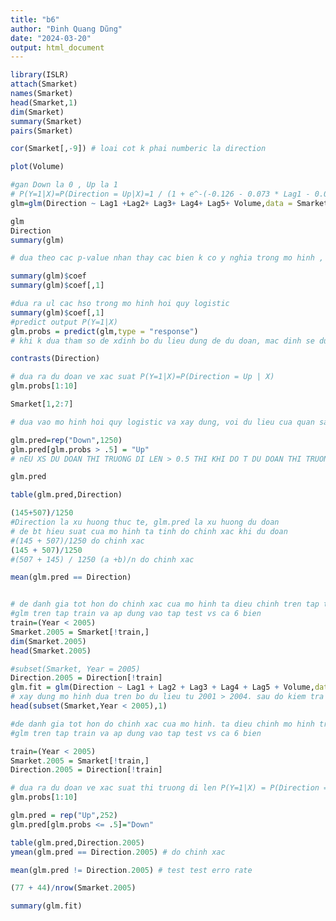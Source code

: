 ```yaml
---
title: "b6"
author: "Đinh Quang Dũng"
date: "2024-03-20"
output: html_document
---
```






```r


library(ISLR)
attach(Smarket)
names(Smarket)
head(Smarket,1)
dim(Smarket)
summary(Smarket)
pairs(Smarket)

cor(Smarket[,-9]) # loai cot k phai numberic la direction

plot(Volume)

#gan Down la 0 , Up la 1
# P(Y=1|X)=P(Direction = Up|X)=1 / (1 + e^-(-0.126 - 0.073 * Lag1 - 0.042 * Lag2 + 0.011 * Lag3 + 0.008 * Lag4 + 0.01 * lag5 + 0.135 * volume))
glm=glm(Direction ~ Lag1 +Lag2+ Lag3+ Lag4+ Lag5+ Volume,data = Smarket,family = binomial)

glm
Direction
summary(glm)

# dua theo cac p-value nhan thay cac bien k co y nghia trong mo hinh , hay caca hso cua cac bien co the coi la bang 0 trong mo hinh 

summary(glm)$coef
summary(glm)$coef[,1]

#dua ra ul cac hso trong mo hinh hoi quy logistic
summary(glm)$coef[,1]
#predict output P(Y=1|X)
glm.probs = predict(glm,type = "response")
# khi k dua tham so de xdinh bo du lieu dung de du doan, mac dinh se du doan tren bo du lieu da dung de xay dung mo hinh

contrasts(Direction)

# dua ra du doan ve xac suat P(Y=1|X)=P(Direction = Up | X)
glm.probs[1:10]

Smarket[1,2:7]

# dua vao mo hinh hoi quy logistic va xay dung, voi du lieu cua quan sat dau tien cua Smarket, ta du doan xas xuat thi truong di len la 0.5070841

glm.pred=rep("Down",1250)
glm.pred[glm.probs > .5] = "Up"
# nEU XS DU DOAN THI TRUONG DI LEN > 0.5 THI KHI DO T DU DOAN THI TRUONG DI LEN CON SO 0.5 CO THE THAY DOI

glm.pred

table(glm.pred,Direction)

(145+507)/1250
#Direction la xu huong thuc te, glm.pred la xu huong du doan
# de bt hieu suat cua mo hinh ta tinh do chinh xac khi du doan
#(145 + 507)/1250 do chinh xac
(145 + 507)/1250
#(507 + 145) / 1250 (a +b)/n do chinh xac

mean(glm.pred == Direction)


# de danh gia tot hon do chinh xac cua mo hinh ta dieu chinh tren tap train va kiem tra tren tap test
#glm tren tap train va ap dung vao tap test vs ca 6 bien
train=(Year < 2005)
Smarket.2005 = Smarket[!train,]
dim(Smarket.2005)
head(Smarket.2005)

#subset(Smarket, Year = 2005)
Direction.2005 = Direction[!train]
glm.fit = glm(Direction ~ Lag1 + Lag2 + Lag3 + Lag4 + Lag5 + Volume,data = Smarket,family=binomial,subset=train)
# xay dung mo hinh dua tren bo du lieu tu 2001 > 2004. sau do kiem tra tren bo du lieu cua nam 2005
head(subset(Smarket,Year < 2005),1)

#de danh gia tot hon do chinh xac cua mo hinh. ta dieu chinh mo hinh tren tap train va kiem tra tren tap test
#glm tren tap train va ap dung vao tap test vs ca 6 bien

train=(Year < 2005)
Smarket.2005 = Smarket[!train,]
Direction.2005 = Direction[!train]

# dua ra du doan ve xac suat thi truong di len P(Y=1|X) = P(Direction = Up|X) cua bo du lieu Smarket.2005
glm.probs[1:10]

glm.pred = rep("Up",252)
glm.pred[glm.probs <= .5]="Down"

table(glm.pred,Direction.2005)
ymean(glm.pred == Direction.2005) # do chinh xac

mean(glm.pred != Direction.2005) # test test erro rate

(77 + 44)/nrow(Smarket.2005)

summary(glm.fit)








```


